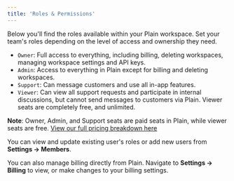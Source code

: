 ```yaml
---
title: 'Roles & Permissions'
---
```


Below you'll find the roles available within your Plain workspace. Set your team's roles depending on the level of access and ownership they need.

- `Owner`: Full access to everything, including billing, deleting workspaces, managing workspace settings and API keys.
- `Admin`: Access to everything in Plain except for billing and deleting workspaces.
- `Support`: Can message customers and use all in-app features.
- `Viewer`: Can view all support requests and participate in internal discussions, but cannot send messages to customers via Plain. Viewer seats are completely free, and unlimited.

**Note**: Owner, Admin, and Support seats are paid seats in Plain, while viewer seats are free. [View our full pricing breakdown here](https://www.plain.com/pricing)

You can view and update existing user's roles or add new users from **Settings → Members**.

You can also manage billing directly from Plain. Navigate to **Settings → Billing** to view, or make changes to your billing settings.
